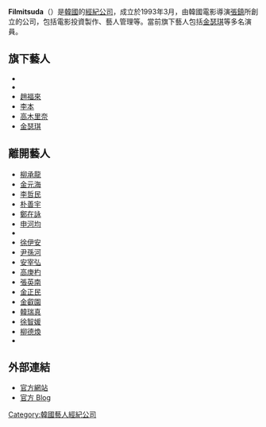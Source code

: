 {{Infobox Company 
|company_name = Filmitsuda
|company_name_en  = 
|company_logo = 
|company_type = 
|original_text = 
|market_information = 
|foundation = 1993年3月
|location = {{KOR}}[[首爾特別市|首爾特別市]][[龍山區_(首爾特別市)|龍山區]]{{link-ko|漢南大道|한남대로}}40號31
|CEO = [[張鎮_(韓國導演)|張鎮]]
|predecessor = 
|founder = 
|industry = 
|products = 
|services = 歌手演員經紀管理、電影製作
|capital = 
|revenue = 
|operating_income =
|profit =
|total_asset =
|net_asset =
|market_value =	
|num_employees =
|P/E ratio =
|earnings per share =
|Net asset value =
|accounting_period =
|parent =
|major_shareholder = 
|divisions =
|subsid = 
|homepage = [https://web.archive.org/web/20080113122439/http://www.filmitsuda.com/ 官方網站]
|telephone_no = 
|footnotes = 
|slogan = 
|width = 模板寬度
}}

'''Filmitsuda'''（{{lang-ko|'''필름있수다'''}}）是[[韓國|韓國]]的[[經紀公司|經紀公司]]，成立於1993年3月，由韓國電影導演[[張鎮_(韓國導演)|張鎮]]所創立的公司，包括電影投資製作、藝人管理等。當前旗下藝人包括[[金瑟琪|金瑟琪]]等多名演員。

== 旗下藝人 ==
*{{link-ko|金允盛|김윤성 (배우)}}
*{{link-ko|李海榮|이해영 (1970년)}}
*[[趙福來|趙福來]]
*[[李本_(演員)|李本]]
*[[高木里奈|高木里奈]]
*[[金瑟琪|金瑟琪]]


== 離開藝人 ==
*[[柳承龍|柳承龍]]
*[[金元海|金元海]]
*[[李哲民_(演員)|李哲民]]
*[[朴善宇_(演員)|朴善宇]]
*[[鄭在詠|鄭在詠]]
*[[申河均|申河均]]
*{{link-ko|金大凌|김대령}}
*[[徐伊安|徐伊安]]
*[[尹孫河|尹孫河]]
*[[安宰弘|安宰弘]]
*[[高庚杓|高庚杓]]
*[[張英南|張英南]]
*[[金正民_(演員)|金正民]]
*[[金叡園|金叡園]]
*[[韓瑞真|韓瑞真]]
*[[徐智媛|徐智媛]]
*[[柳德煥|柳德煥]]
*{{link-ko|李秀彬|이수빈 (1996년)}}

== 外部連結 ==
* [https://web.archive.org/web/20080113122439/http://www.filmitsuda.com/ 官方網站]
* [http://blog.naver.com/cwb2852/ 官方 Blog]{{Wayback|url=http://blog.naver.com/cwb2852/ |date=20170610172438 }}
{{Filmitsuda}}
[[Category:韓國藝人經紀公司|Category:韓國藝人經紀公司]]
